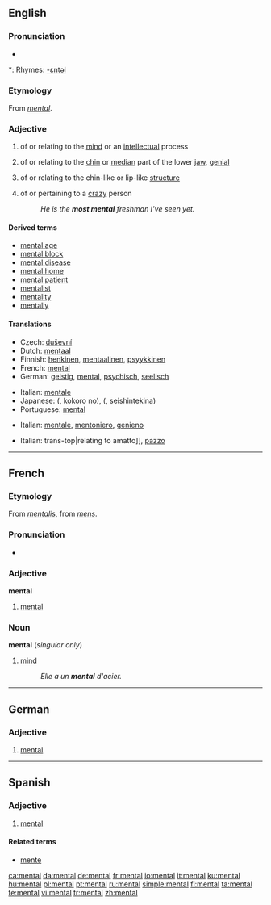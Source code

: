 {{wikipedia|mental (disambiguation)}}
==English==

===Pronunciation===
* {{audio|en-us-mental.ogg|Audio (US)}}

*: Rhymes: [[Rhymes:English:-ɛntəl|-ɛntəl]]

===Etymology===
From {{MF.}} ''[[#French|mental]]''.

===Adjective===
{{wikipedia}}
{{en-adj|-}}

# of or relating to the [[mind]] or an [[intellect]]ual process
# {{anatomy}} of or relating to the [[chin]] or [[median]] part of the lower [[jaw]], [[genial]]
# {{biology}} of or relating to the chin-like or lip-like [[structure]]
# {{context|colloquial|comparable}} of or pertaining to a [[crazy]] person
#: ''He is the '''most mental''' freshman I've seen yet.''

====Derived terms====
* [[mental age]]
* [[mental block]]
* [[mental disease]]
* [[mental home]]
* [[mental patient]]
* [[mentalist]]
* [[mentality]]
* [[mentally]]

====Translations====
{{trans-top|relating to the mind}}
* Czech: [[duševní]]
* Dutch: [[mentaal]]
* Finnish: [[henkinen]], [[mentaalinen]], [[psyykkinen]]
* French: [[#French|mental]]
* German: [[geistig]], [[mental#German|mental]], [[psychisch]], [[seelisch]]
{{trans-mid}}
* Italian: [[mentale]]
* Japanese: {{Jpan|[[心]]の}} ({{Jpan|[[こころ]]の}}, kokoro no), {{Jpan|[[精神的な]]}} ({{Jpan|[[精神的な]]}}, seishintekina)
* Portuguese: [[#Portuguese|mental]]
{{trans-bottom}}

{{trans-top|relating to the chin}}
* Italian: [[mentale]], [[mentoniero]], [[genieno]]
{{trans-mid}}
{{trans-bottom}}

{{trans-top|relating to the chin-like structure}}
{{trans-mid}}
{{trans-bottom}}

{{trans-top|relating to a crazy person}}
* Italian: trans-top|relating to amatto]], [[pazzo]]
{{trans-mid}}
{{trans-bottom}}

----

==French==

===Etymology===
From {{LL.|fr}} ''[[mentalis]]'', from {{L.|fr}} ''[[mens]]''.

===Pronunciation===
*{{audio|Fr-mental.ogg|audio}}

===Adjective===
'''mental'''

# [[#Adjective|mental]]

===Noun===
'''mental''' {{m}} (''singular only'')

# [[mind]]
#: ''Elle a un '''mental''' d'acier.''

----

==German==

===Adjective===
{{de-adj|-}}

# [[mental#English|mental]]

----

==Spanish==

===Adjective===
{{es-adj|pl=mentales}}

# [[mental#English|mental]]

====Related terms====
*[[mente]]

[[ca:mental]]
[[da:mental]]
[[de:mental]]
[[fr:mental]]
[[io:mental]]
[[it:mental]]
[[ku:mental]]
[[hu:mental]]
[[pl:mental]]
[[pt:mental]]
[[ru:mental]]
[[simple:mental]]
[[fi:mental]]
[[ta:mental]]
[[te:mental]]
[[vi:mental]]
[[tr:mental]]
[[zh:mental]]